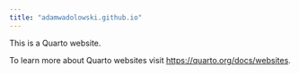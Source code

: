 ```yaml
---
title: "adamwadolowski.github.io"
---
```


This is a Quarto website.

To learn more about Quarto websites visit <https://quarto.org/docs/websites>.

